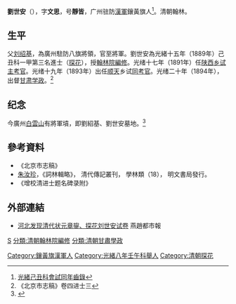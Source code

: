 {{Otheruses|other=名为刘世安的其他人物|劉寧 (明朝)}}

'''劉世安'''（{{bd|1852年||？||Liu劉}}），字'''文思'''，号'''靜皆'''，广州驻防[[漢軍|漢軍]]鑲黃旗人<ref>[http://books.google.com/books?id=s38sAAAAYAAJ&pg=RA1-PA69#v=onepage&q&f=false 光緒己丑科會試同年齒錄]</ref>。清朝翰林。

== 生平 ==
父[[刘绍基|刘绍基]]，為廣州駐防八旗將領，官至將軍。劉世安為光緒十五年（1889年）己丑科一甲第三名進士（[[探花|探花]]），授[[翰林院|翰林院]][[編修|編修]]。光绪十七年（1891年）任[[陕西|陕西]][[乡试|乡试]][[主考官|主考官]]。光绪十九年（1893年）出任[[顺天|顺天]]乡试[[同考官|同考官]]。光绪二十年（1894年），出督[[甘肃|甘肃]][[学政|学政]]。<ref>《北京市志稿》卷四进士三</ref>

== 纪念 ==
今廣州[[白云山_(广州)|白雲山]]有將軍墳，即劉紹基、劉世安墓地。<ref>{{Cite web |url=http://www.guangzhou.gov.cn/node_392/node_401/node_404/node_613/2006-01/113677308286695.shtml |title=将军父子一武一文 |accessdate=2011-01-22 |archive-date=2008-07-04 |archive-url=https://web.archive.org/web/20080704031214/http://www.guangzhou.gov.cn/node_392/node_401/node_404/node_613/2006-01/113677308286695.shtml |dead-url=no }}</ref>

== 參考資料 ==
{{reflist}}
{{refbegin}}
* 《北京市志稿》
* [[朱汝珍|朱汝珍]]，《詞林輯略》， 清代傳記叢刊， 學林類（18）， 明文書局發行。
* 《增校清进士题名碑录附》
{{refend}}

== 外部連結 ==
* [http://www.zsjz.cc/yanjiu/zlsj.htm 河北发现清代状元章鋆、探花刘世安试卷] {{Wayback|url=http://www.zsjz.cc/yanjiu/zlsj.htm |date=20160305073528 }} 燕趙都市報

{{光緒十五年己丑科殿試金榜}}

{{Authority control}}
{{DEFAULTSORT:Liu劉}}
[[分類:劉姓|S]]
[[Category:鑲黃旗漢軍人|Category:鑲黃旗漢軍人]]
[[Category:光緒八年壬午科舉人|Category:光緒八年壬午科舉人]]
[[Category:清朝探花|Category:清朝探花]]
[[分類:清朝翰林院編修|分類:清朝翰林院編修]]
[[分類:清朝甘肅學政|分類:清朝甘肅學政]]